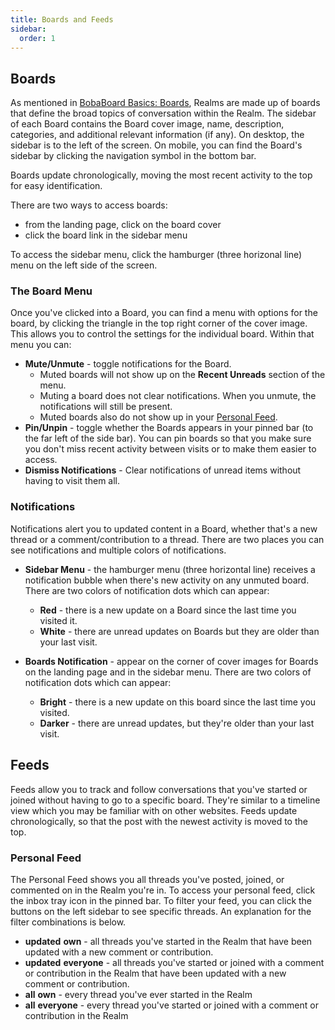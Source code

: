 ```yaml
---
title: Boards and Feeds
sidebar:
  order: 1
---
```


## Boards

As mentioned in [BobaBoard Basics: Boards](/users/intro#boards), Realms are
made up of boards that define the broad topics of conversation within the Realm.
The sidebar of each Board contains the Board cover image, name, description,
categories, and additional relevant information (if any). On desktop, the
sidebar is to the left of the screen. On mobile, you can find the Board's
sidebar by clicking the navigation symbol in the bottom bar.

Boards update chronologically, moving the most recent activity to the top for
easy identification.

There are two ways to access boards:

- from the landing page, click on the board cover
- click the board link in the sidebar menu

To access the sidebar menu, click the hamburger (three horizonal line) menu on
the left side of the screen.

### The Board Menu

Once you've clicked into a Board, you can find a menu with options for the
board, by clicking the triangle in the top right corner of the cover image. This
allows you to control the settings for the individual board. Within that menu
you can:

- **Mute/Unmute** - toggle notifications for the Board.
  - Muted boards will not show up on the **Recent Unreads** section of the menu.
  - Muting a board does not clear notifications. When you unmute, the
    notifications will still be present.
  - Muted boards also do not show up in your [Personal Feed](#personal-feed).
- **Pin/Unpin** - toggle whether the Boards appears in your pinned bar (to the
  far left of the side bar). You can pin boards so that you make sure you don't
  miss recent activity between visits or to make them easier to access.
- **Dismiss Notifications** - Clear notifications of unread items without having
  to visit them all.

### Notifications

Notifications alert you to updated content in a Board, whether that's a new
thread or a comment/contribution to a thread. There are two places you can see
notifications and multiple colors of notifications.

- **Sidebar Menu** - the hamburger menu (three horizontal line) receives a
  notification bubble when there's new activity on any unmuted board. There are
  two colors of notification dots which can appear:

  - **Red** - there is a new update on a Board since the last time you visited
    it.
  - **White** - there are unread updates on Boards but they are older than your
    last visit.

- **Boards Notification** - appear on the corner of cover images for Boards on
  the landing page and in the sidebar menu. There are two colors of notification
  dots which can appear:
  - **Bright** - there is a new update on this board since the last time you
    visited.
  - **Darker** - there are unread updates, but they're older than your last
    visit.

## Feeds

Feeds allow you to track and follow conversations that you've started or joined
without having to go to a specific board. They're similar to a timeline view
which you may be familiar with on other websites. Feeds update chronologically,
so that the post with the newest activity is moved to the top.

### Personal Feed

The Personal Feed shows you all threads you've posted, joined, or commented on
in the Realm you're in. To access your personal feed, click the inbox tray icon
in the pinned bar. To filter your feed, you can click the buttons on the left
sidebar to see specific threads. An explanation for the filter combinations is
below.

- **updated** **own** - all threads you've started in the Realm that have been
  updated with a new comment or contribution.
- **updated** **everyone** - all threads you've started or joined with a comment
  or contribution in the Realm that have been updated with a new comment or
  contribution.
- **all** **own** - every thread you've ever started in the Realm
- **all** **everyone** - every thread you've started or joined with a comment or
  contribution in the Realm
